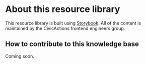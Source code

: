 
<Meta title="About this resource library" />

# About this resource library

This resource library is built using [Storybook](https://storybook.js.org/). All of the content is maintained by the CivicActions frontend engineers group.

## How to contribute to this knowledge base

Coming soon.